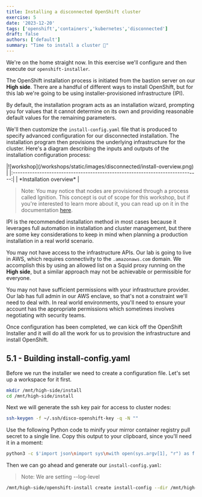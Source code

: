 ```yaml
---
title: Installing a disconnected OpenShift cluster
exercise: 5
date: '2023-12-20'
tags: ['openshift','containers','kubernetes','disconnected']
draft: false
authors: ['default']
summary: "Time to install a cluster 🚀"
---
```


We're on the home straight now. In this exercise we'll configure and then execute our `openshift-installer`.

The OpenShift installation process is initiated from the bastion server on our **High side**. There are a handful of different ways to install OpenShift, but for this lab we're going to be using installer-provisioned infrastructure (IPI). 

By default, the installation program acts as an installation wizard, prompting you for values that it cannot determine on its own and providing reasonable default values for the remaining parameters. 

We'll then customize the `install-config.yaml` file that is produced to specify advanced configuration for our disconnected installation. The installation program then provisions the underlying infrastructure for the cluster. Here's a diagram describing the inputs and outputs of the installation configuration process:

<Zoom>
|![workshop](/workshops/static/images/disconnected/install-overview.png)        | 
|:-----------------------------------------------------------------------------:|
| *Installation overview*                                                       |
</Zoom>

> Note: You may notice that nodes are provisioned through a process called Ignition. This concept is out of scope for this workshop, but if you're interested to learn more about it, you can read up on it in the documentation [here](https://docs.openshift.com/container-platform/4.14/installing/index.html#about-rhcos).

IPI is the recommended installation method in most cases because it leverages full automation in installation and cluster management, but there are some key considerations to keep in mind when planning a production installation in a real world scenario.

You may not have access to the infrastructure APIs. Our lab is going to live in AWS, which requires connectivity to the `.amazonaws.com` domain. We accomplish this by using an allowed list on a Squid proxy running on the **High side**, but a similar approach may not be achievable or permissible for everyone.

You may not have sufficient permissions with your infrastructure provider. Our lab has full admin in our AWS enclave, so that's not a constraint we'll need to deal with. In real world environments, you'll need to ensure your account has the appropriate permissions which sometimes involves negotiating with security teams.

Once configuration has been completed, we can kick off the OpenShift Installer and it will do all the work for us to provision the infrastructure and install OpenShift.


## 5.1 - Building install-config.yaml

Before we run the installer we need to create a configuration file. Let's set up a workspace for it first.

```bash
mkdir /mnt/high-side/install
cd /mnt/high-side/install
```

Next we will generate the ssh key pair for access to cluster nodes:

```bash
ssh-keygen -f ~/.ssh/disco-openshift-key -q -N ""
```

Use the following Python code to minify your mirror container registry pull secret to a single line. Copy this output to your clipboard, since you'll need it in a moment:

```bash
python3 -c $'import json\nimport sys\nwith open(sys.argv[1], "r") as f: print(json.dumps(json.load(f)))' /run/user/1000/containers/auth.json
```

Then we can go ahead and generate our `install-config.yaml`:

> Note: We are setting --log-level

```bash
/mnt/high-side/openshift-install create install-config --dir /mnt/high-side/install --log-level=DEBUG
```
